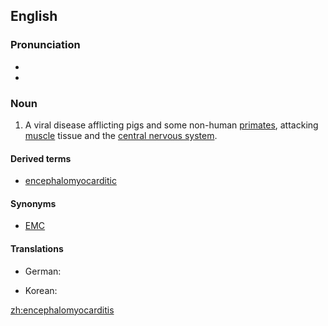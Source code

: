 ==English==

===Pronunciation===

* {{IPA|ɛnˌsɛfəloʊmaɪoʊkaɹˈdaɪtɪs|lang=en}}
* {{rhymes|aɪtɪs|lang=en}}

===Noun===
{{en-noun|-}}

# {{context|veterinary medicine|lang=en}} A viral disease afflicting pigs and some non-human [[primate]]s, attacking [[muscle]] tissue and the [[central nervous system]].

====Derived terms====
* [[encephalomyocarditic]]

====Synonyms====
* [[EMC]]

====Translations====
{{trans-top|viral disease affecting pigs and primates}}
* German: {{t|de|Enzephalomyokarditis}}
{{trans-mid}}
* Korean: {{t|ko|돼지뇌심근염|tr=dwaejinoesimgeunyeom}}
{{trans-bottom}}

[[zh:encephalomyocarditis]]